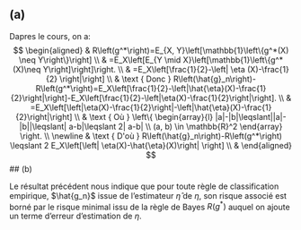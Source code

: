 ## (a)
Dapres le cours, on a:
$$
\begin{aligned}
& R\left(g^*\right)=E_{X, Y}\left[\mathbb{1}\left\{g^*(X) \neq Y\right\}\right] \\
& =E_X\left[E_{Y \mid X}\left[\mathbb{1}\left\{g^*(X)\neq Y\right]\right]\right. \\
& =E_X\left[\frac{1}{2}-\left| \eta (X)-\frac{1}{2} \right|\right] \\
& \text { Donc } R\left(\hat{g}_n\right)-R\left(g^*\right)=E_X\left[\frac{1}{2}-\left|\hat{\eta}(X)-\frac{1}{2}\right|\right]-E_X\left[\frac{1}{2}-\left|\eta(X)-\frac{1}{2}\right|\right]. \\
& =E_X\left[\left|\eta(X)-\frac{1}{2}\right|-\left|\hat{\eta}(X)-\frac{1}{2}\right|\right] \\
& \text { Où } \left\{ \begin{array}{l}
|a|-|b|\leqslant||a|-|b||\leqslant| a-b|\leqslant 2| a-b| \\
(a, b) \in \mathbb{R}^2
\end{array}
\right.   \\
\newline 
& \text { D'où } R\left(\hat{g}_n\right)-R\left(g^*\right) \leqslant 2 E_X\left[\left| \eta(X)-\hat{\eta}(X)\right| \right] \\
&
\end{aligned}
$$
## (b)

Le résultat précédent nous indique que pour toute règle de classification
empirique, $\hat{g_n}$ issue de l'estimateur $\hat{\eta}$ de $\eta$, son risque
associé est borné par le risque minimal issu de la règle de Bayes $R(g^*)$ auquel
on ajoute un terme d'erreur d'estimation de $\eta$.